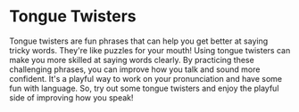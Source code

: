# Tongue Twisters

Tongue twisters are fun phrases that can help you get better at saying tricky words. They're like puzzles for your mouth! Using tongue twisters can make you more skilled at saying words clearly. By practicing these challenging phrases, you can improve how you talk and sound more confident. It's a playful way to work on your pronunciation and have some fun with language. So, try out some tongue twisters and enjoy the playful side of improving how you speak!

